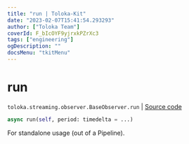 ```yaml
---
title: "run | Toloka-Kit"
date: "2023-02-07T15:41:54.293293"
author: ["Toloka Team"]
coverId: F_bIcOYF9yjrxkPZrXc3
tags: ["engineering"]
ogDescription: ""
docsMenu: "tkitMenu"
---
```


# run
`toloka.streaming.observer.BaseObserver.run` | [Source code](https://github.com/Toloka/toloka-kit/blob/v1.1.3/src/streaming/observer.py#L55)

```python
async run(self, period: timedelta = ...)
```

For standalone usage (out of a Pipeline).